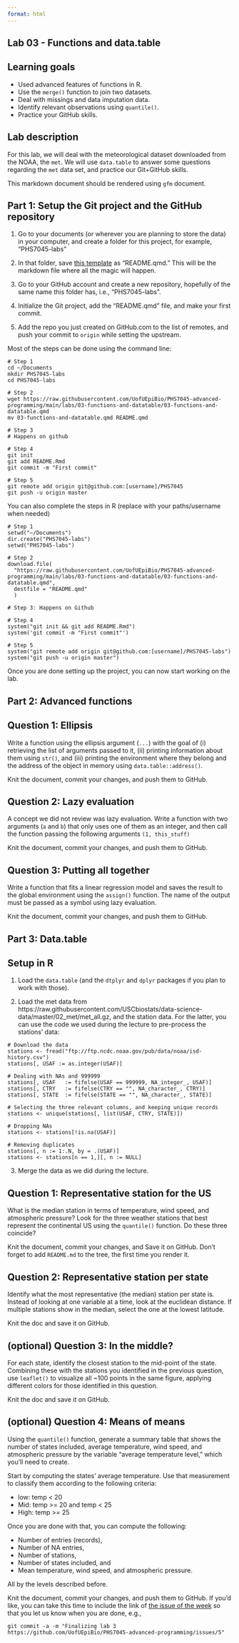 ```yaml
---
format: html
---
```


<div id="quarto-content"
class="page-columns page-rows-contents page-layout-article">

<div id="quarto-document-content" class="content" role="main">

<div id="title-block-header" class="quarto-title-block default">

<div class="quarto-title">

# Lab 03 - Functions and data.table

</div>

<div class="quarto-title-meta">

</div>

</div>

<div id="learning-goals" class="section level1">

# Learning goals

- Used advanced features of functions in R.
- Use the `merge()` function to join two datasets.
- Deal with missings and data imputation data.
- Identify relevant observations using `quantile()`.
- Practice your GitHub skills.

</div>

<div id="lab-description" class="section level1">

# Lab description

For this lab, we will deal with the meteorological dataset downloaded
from the NOAA, the `met`. We will use `data.table` to answer some
questions regarding the `met` data set, and practice our Git+GitHub
skills.

This markdown document should be rendered using `gfm` document.

</div>

<div id="part-1-setup-the-git-project-and-the-github-repository"
class="section level1">

# Part 1: Setup the Git project and the GitHub repository

1.  Go to your documents (or wherever you are planning to store the
    data) in your computer, and create a folder for this project, for
    example, “PHS7045-labs”

2.  In that folder, save [this
    template](https://raw.githubusercontent.com/UofUEpiBio/PHS7045-advanced-programming/main/labs/03-functions-and-datatable/03-functions-and-datatable.qmd)
    as “README.qmd.” This will be the markdown file where all the magic
    will happen.

3.  Go to your GitHub account and create a new repository, hopefully of
    the same name this folder has, i.e., “PHS7045-labs”.

4.  Initialize the Git project, add the “README.qmd” file, and make your
    first commit.

5.  Add the repo you just created on GitHub.com to the list of remotes,
    and push your commit to `origin` while setting the upstream.

Most of the steps can be done using the command line:

<div id="cb1" class="sourceCode">

``` sourceCode
# Step 1
cd ~/Documents
mkdir PHS7045-labs
cd PHS7045-labs

# Step 2
wget https://raw.githubusercontent.com/UofUEpiBio/PHS7045-advanced-programming/main/labs/03-functions-and-datatable/03-functions-and-datatable.qmd
mv 03-functions-and-datatable.qmd README.qmd

# Step 3
# Happens on github

# Step 4
git init
git add README.Rmd
git commit -m "First commit"

# Step 5
git remote add origin git@github.com:[username]/PHS7045
git push -u origin master
```

</div>

You can also complete the steps in R (replace with your paths/username
when needed)

<div id="cb2" class="sourceCode">

``` sourceCode
# Step 1
setwd("~/Documents")
dir.create("PHS7045-labs")
setwd("PHS7045-labs")

# Step 2
download.file(
  "https://raw.githubusercontent.com/UofUEpiBio/PHS7045-advanced-programming/main/labs/03-functions-and-datatable/03-functions-and-datatable.qmd",
  destfile = "README.qmd"
  )

# Step 3: Happens on Github

# Step 4
system("git init && git add README.Rmd")
system('git commit -m "First commit"')

# Step 5
system("git remote add origin git@github.com:[username]/PHS7045-labs")
system("git push -u origin master")
```

</div>

Once you are done setting up the project, you can now start working on
the lab.

</div>

<div id="part-2-advanced-functions" class="section level1">

# Part 2: Advanced functions

<div id="question-1-ellipsis" class="section level2">

## Question 1: **Ellipsis**

Write a function using the ellipsis argument (`...`) with the goal of
(i) retrieving the list of arguments passed to it, (ii) printing
information about them using `str()`, and (iii) printing the environment
where they belong and the address of the object in memory using
`data.table::address()`.

Knit the document, commit your changes, and push them to GitHub.

</div>

<div id="question-2-lazy-evaluation" class="section level2">

## Question 2: **Lazy evaluation**

A concept we did not review was lazy evaluation. Write a function with
two arguments (`a` and `b`) that only uses one of them as an integer,
and then call the function passing the following arguments
`(1, this_stuff)`

Knit the document, commit your changes, and push them to GitHub.

</div>

<div id="question-3-putting-all-together" class="section level2">

## Question 3: **Putting all together**

Write a function that fits a linear regression model and saves the
result to the global environment using the `assign()` function. The name
of the output must be passed as a symbol using lazy evaluation.

Knit the document, commit your changes, and push them to GitHub.

</div>

</div>

<div id="part-3-data.table" class="section level1">

# Part 3: Data.table

<div id="setup-in-r" class="section level2">

## Setup in R

1.  Load the `data.table` (and the `dtplyr` and `dplyr` packages if you
    plan to work with those).

2.  Load the met data from
    https://raw.githubusercontent.com/USCbiostats/data-science-data/master/02_met/met_all.gz,
    and the station data. For the latter, you can use the code we used
    during the lecture to pre-process the stations’ data:

<div class="cell">

<div id="cb3" class="sourceCode cell-code">

``` sourceCode
# Download the data
stations <- fread("ftp://ftp.ncdc.noaa.gov/pub/data/noaa/isd-history.csv")
stations[, USAF := as.integer(USAF)]

# Dealing with NAs and 999999
stations[, USAF   := fifelse(USAF == 999999, NA_integer_, USAF)]
stations[, CTRY   := fifelse(CTRY == "", NA_character_, CTRY)]
stations[, STATE  := fifelse(STATE == "", NA_character_, STATE)]

# Selecting the three relevant columns, and keeping unique records
stations <- unique(stations[, list(USAF, CTRY, STATE)])

# Dropping NAs
stations <- stations[!is.na(USAF)]

# Removing duplicates
stations[, n := 1:.N, by = .(USAF)]
stations <- stations[n == 1,][, n := NULL]
```

</div>

</div>

3.  Merge the data as we did during the lecture.

</div>

<div id="question-1-representative-station-for-the-us"
class="section level2">

## Question 1: Representative station for the US

What is the median station in terms of temperature, wind speed, and
atmospheric pressure? Look for the three weather stations that best
represent the continental US using the `quantile()` function. Do these
three coincide?

Knit the document, commit your changes, and Save it on GitHub. Don’t
forget to add `README.md` to the tree, the first time you render it.

</div>

<div id="question-2-representative-station-per-state"
class="section level2">

## Question 2: Representative station per state

Identify what the most representative (the median) station per state is.
Instead of looking at one variable at a time, look at the euclidean
distance. If multiple stations show in the median, select the one at the
lowest latitude.

Knit the doc and save it on GitHub.

</div>

<div id="optional-question-3-in-the-middle" class="section level2">

## (optional) Question 3: In the middle?

For each state, identify the closest station to the mid-point of the
state. Combining these with the stations you identified in the previous
question, use `leaflet()` to visualize all ~100 points in the same
figure, applying different colors for those identified in this question.

Knit the doc and save it on GitHub.

</div>

<div id="optional-question-4-means-of-means" class="section level2">

## (optional) Question 4: Means of means

Using the `quantile()` function, generate a summary table that shows the
number of states included, average temperature, wind speed, and
atmospheric pressure by the variable “average temperature level,” which
you’ll need to create.

Start by computing the states’ average temperature. Use that measurement
to classify them according to the following criteria:

- low: temp \< 20
- Mid: temp \>= 20 and temp \< 25
- High: temp \>= 25

Once you are done with that, you can compute the following:

- Number of entries (records),
- Number of NA entries,
- Number of stations,
- Number of states included, and
- Mean temperature, wind speed, and atmospheric pressure.

All by the levels described before.

Knit the document, commit your changes, and push them to GitHub. If
you’d like, you can take this time to include the link of [the issue of
the
week](https://github.com/UofUEpiBio/PHS7045-advanced-programming/issues/5)
so that you let us know when you are done, e.g.,

<div id="cb4" class="sourceCode">

``` sourceCode
git commit -a -m "Finalizing lab 3 https://github.com/UofUEpiBio/PHS7045-advanced-programming/issues/5"
```

</div>

</div>

</div>

</div>

</div>
